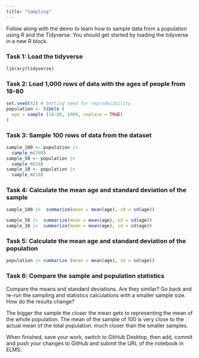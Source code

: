 ```yaml
---
title: "Sampling"
---
```


Follow along with the demo to learn how to sample data from a population using R and the Tidyverse. You should get started by loading the tidyverse in a new R block.

### Task 1: Load the tidyverse
```r
library(tidyverse)
```


### Task 2: Load 1,000 rows of data with the ages of people from 18-80
```r
set.seed(42) # Setting seed for reproducibility
population <- tibble (
  age = sample (18:80, 1000, replace = TRUE)
)
```



### Task 3: Sample 100 rows of data from the dataset
```r
sample_100 <- population |> 
  sample_n(100)
sample_50 <- population |> 
  sample_n(50)
sample_10 <- population |> 
  sample_n(10)
```



### Task 4: Calculate the mean age and standard deviation of the sample
```r
sample_100 |>  summarize(mean = mean(age), sd = sd(age))

sample_50 |>  summarize(mean = mean(age), sd = sd(age))
sample_10 |>  summarize(mean = mean(age), sd = sd(age))
```



### Task 5: Calculate the mean age and standard deviation of the population
```r
population |> summarize (mean = mean(age), sd = sd(age))
```


### Task 6: Compare the sample and population statistics

Compare the means and standard deviations. Are they similar? Go back and re-run the sampling and statistics calculations with a smaller sample size. How do the results change?

The bigger the sample the closer the mean gets to representing the mean of the whole population. The mean of the sample of 100 is very close to the actual mean of the total population. much closer than the smaller samples.



When finished, save your work, switch to GitHub Desktop, then add, commit and push your changes to GitHub and submit the URL of the notebook in ELMS.
